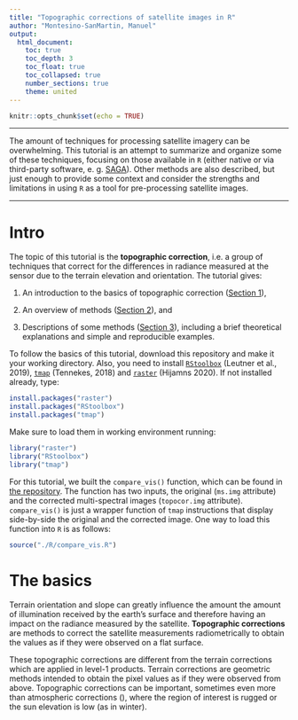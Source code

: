 ```yaml
---
title: "Topographic corrections of satellite images in R"
author: "Montesino-SanMartin, Manuel"
output: 
  html_document:
    toc: true
    toc_depth: 3
    toc_float: true
    toc_collapsed: true
    number_sections: true
    theme: united
---
```


```r
knitr::opts_chunk$set(echo = TRUE)
```

------------------------------------------------------------------------

The amount of techniques for processing satellite imagery can be overwhelming. This tutorial is an attempt to summarize and organize some of these techniques, focusing on those available in `R` (either native or via third-party software, e. g. [SAGA](http://www.saga-gis.org/en/index.html)). Other methods are also described, but just enough to provide some context and consider the strengths and limitations in using `R` as a tool for pre-processing satellite images.

------------------------------------------------------------------------

# Intro

The topic of this tutorial is the **topographic correction**, i.e. a group of techniques that correct for the differences in radiance measured at the sensor due to the terrain elevation and orientation. The tutorial gives:

1.  An introduction to the basics of topographic correction ([Section 1](##The%20basics%20of%20pansharpening)),

2.  An overview of methods ([Section 2](##Overview)), and

3.  Descriptions of some methods ([Section 3](##Methods:%20Component%20Substitution)), including a brief theoretical explanations and simple and reproducible examples.

To follow the basics of this tutorial, download this repository and make it your working directory. Also, you need to install [`RStoolbox`](http://bleutner.github.io/RStoolbox/) (Leutner et al., 2019), [`tmap`](https://github.com/mtennekes/tmap) (Tennekes, 2018) and [`raster`](https://rspatial.org/raster/) (Hijamns 2020). If not installed already, type:

```r
install.packages("raster")
install.packages("RStoolbox")
install.packages("tmap")
```

Make sure to load them in working environment running:

```r
library("raster")
library("RStoolbox")
library("tmap")
```

For this tutorial, we built the `compare_vis()` function, which can be found in [the repository](https://github.com/mmontesinosanmartin/pansharpen_r). The function has two inputs, the original (`ms.img` attribute) and the corrected multi-spectral images (`topocor.img` attribute). `compare_vis()` is just a wrapper function of `tmap` instructions that display side-by-side the original and the corrected image. One way to load this function into `R` is as follows:

```r
source("./R/compare_vis.R")
```

# The basics

Terrain orientation and slope can greatly influence the amount the amount of illumination received by the earth's surface and therefore having an impact on the radiance measured by the satellite. **Topographic corrections** are methods to correct the satellite measurements radiometrically to obtain the values as if they were observed on a flat surface.

These topographic corrections are different from the terrain corrections which are applied in level-1 products. Terrain corrections are geometric methods intended to obtain the pixel values as if they were observed from above. Topographic corrections can be important, sometimes even more than atmospheric corrections (), where the region of interest is rugged or the sun elevation is low (as in winter).
